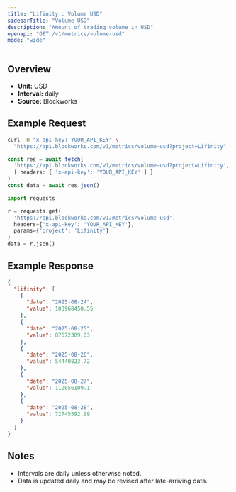 ```yaml
---
title: "Lifinity : Volume USD"
sidebarTitle: "Volume USD"
description: "Amount of trading volume in USD"
openapi: "GET /v1/metrics/volume-usd"
mode: "wide"
---
```


## Overview

- **Unit:** USD
- **Interval:** daily
- **Source:** Blockworks

## Example Request

<CodeGroup>

```bash cURL
curl -H "x-api-key: YOUR_API_KEY" \
  "https://api.blockworks.com/v1/metrics/volume-usd?project=Lifinity"
```

```typescript TypeScript
const res = await fetch(
  'https://api.blockworks.com/v1/metrics/volume-usd?project=Lifinity',
  { headers: { 'x-api-key': 'YOUR_API_KEY' } }
)
const data = await res.json()
```

```python Python
import requests

r = requests.get(
  'https://api.blockworks.com/v1/metrics/volume-usd',
  headers={'x-api-key': 'YOUR_API_KEY'},
  params={'project': 'Lifinity'}
)
data = r.json()
```

</CodeGroup>

## Example Response

```json
{
  "lifinity": [
    {
      "date": "2025-08-24",
      "value": 103968450.55
    },
    {
      "date": "2025-08-25",
      "value": 87672389.03
    },
    {
      "date": "2025-08-26",
      "value": 54440823.72
    },
    {
      "date": "2025-08-27",
      "value": 112056109.1
    },
    {
      "date": "2025-08-28",
      "value": 72745592.99
    }
  ]
}
```

## Notes
- Intervals are daily unless otherwise noted.
- Data is updated daily and may be revised after late-arriving data.
